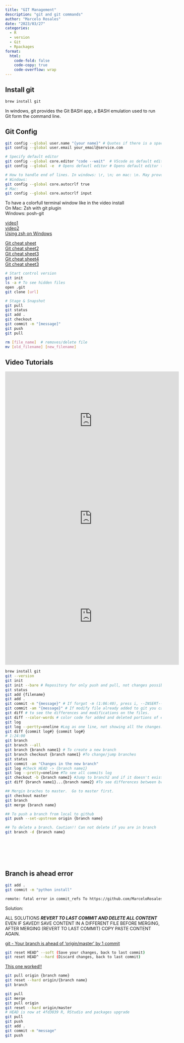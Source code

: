 ```yaml
---
title: "GIT Management"
description: "git and git commands"
author: "Marcelo Rosales"
date: "2023/03/27"
categories:
  - R
  - version
  - Git
  - Rpackages
format: 
  html: 
    code-fold: false
    code-copy: true
    code-overflow: wrap
---
```


## Install git

``` bash
brew install git   
```

In windows, git provides the Git BASH app, a BASH emulation used to run Git form the command line.

## Git Config

``` bash
git config --global user.name "{your name}" # Quotes if there is a space between the names
git config --global user.email your_email@service.com

# Specify default editor
git config --global core.editor "code --wait"  # VScode as default editor
git config --global -e  # Opens defautl editor # Opens default editor to edit all the global settings. 

# How to handle end of lines. In windows: \r, \n; on mac: \n. May provoke conflicts, cofig property "core.autocrlf" (11:41)
# Windows:
git config --global core.autocrlf true
# Mac:
git config --global core.autocrlf input
```

To have a colorfull terminal window like in the video install\
On Mac: Zsh with git plugin\
Windows: posh-git

[video1](https://youtu.be/DcoNNVM_GlQ){target="_blank"}\
[video2](https://youtu.be/235G6X5EAvM){target="_blank"}\
[Using zsh on Windows](https://walterteng.com/using-zsh-on-windows){target="_blank"}

[Git cheat sheet](https://education.github.com/git-cheat-sheet-education.pdf){target="_blank"}\
[Git cheat sheet2](https://about.gitlab.com/images/press/git-cheat-sheet.pdf){target="_blank"}\
[Git cheat sheet3](https://github.com/WebDevStudios/CLI-Cheat-Sheet/blob/master/git-commands.md){target="_blank"}\
[Git cheat sheet4](https://gist.github.com/akras14/3d242d80af8388ebca60){target="_blank"}\
[Git cheat sheet3](){target="_blank"}

``` .bash
# Start control version
git init
ls -a # To see hidden files
open .git
git clone [url]

# Stage & Snapshot
git pull
git status
git add .
git checkout
git commit -m "[message]"
git push
git pull

rm [file_name]  # removes/delete file
mv [old_filename] [new_filename]
```

## Video Tutorials

<iframe width="560" height="315" src="https://www.youtube.com/embed/8JJ101D3knE" title="Git Tutorial for Beginners: Learn Git in 1 Hour" frameborder="0" allow="accelerometer; autoplay; clipboard-write; encrypted-media; gyroscope; picture-in-picture; web-share" allowfullscreen>

</iframe>

<iframe width="560" height="315" src="https://www.youtube.com/embed/HkdAHXoRtos" title="Git It? How to use Git and Github" frameborder="0" allow="accelerometer; autoplay; clipboard-write; encrypted-media; gyroscope; picture-in-picture; web-share" allowfullscreen>

</iframe>

<iframe width="560" height="315" src="https://www.youtube.com/embed/0z448j3juw0" title="Mastering Git and Github: A Beginner&#39;s Guide (2023 Edition)" frameborder="0" allow="accelerometer; autoplay; clipboard-write; encrypted-media; gyroscope; picture-in-picture; web-share" allowfullscreen>

</iframe>

```.bash
brew install git
git --version
git init
git init --bare # Repository for only push and pull, not changes possible  
git status
git add {filename}
git add .   
git commit -m "{message}" # If forgot -m (1:06:40), press i, --INSERT-- type message
git commit -am "{message}" # If modify file already added to git you can use a flag, for new files use the "add" flag. 
git diff # to see the differences and modifications on the files.
git diff --color-words # color code for added and deleted portions of each file.
git log
git log --pertty=oneline #Log as one line, not showing all the changes.
git diff {commit log#} {commit log#}
# 1:24:00
git branch
git branch --all
git branch {branch name1} # To create a new branch
git branch checkout {branch name1} #To change/jump branches
git status
git commit -am "Changes in the new branch"
git log #Check HEAD -> {branch name1}
git log --pretty=oneline #To see all commits log
git checkout -b {branch name2} #Jump to branch2 and if it doesn't exist create it. 
git diff {branch name1}...{branch name2} #To see differences between branches.  

## Mergin braches to master.  Go to master first.
git checkout master
git branch
git merge {branch name}

## To push a branch from local to github
git push --set-upstream origin {branch name}

## To delete a branch. Caution!! Can not delete if you are in branch
git branch -d {branch name}








```




## Branch is ahead error

``` .bash
git add .
git commit -m "python install"
```

``` .bash
remote: fatal error in commit_refs To https://github.com/MarceloRosales/Quarto_website_test01.git ! \[remote rejected\] master -> master (failure) **error: failed to push some refs to 'https://github.com/MarceloRosales/Quarto_website_test01.git'**
```

Solution:

::: callout-important
ALL SOLUTIONS ***REVERT TO LAST COMMIT AND DELETE ALL CONTENT*** EVEN IF SAVED!! SAVE CONTENT IN A DIFFERENT FILE BEFORE MERGING, AFTER MERGING (REVERT TO LAST COMMIT) COPY PASTE CONTENT AGAIN.
:::

[git - Your branch is ahead of 'origin/master' by 1 commit](https://stackoverflow.com/questions/10169328/git-your-branch-is-ahead-of-origin-master-by-1-commit){target="_blank"}

``` bash
git reset HEAD^ --soft (Save your changes, back to last commit)
git reset HEAD^ --hard (Discard changes, back to last commit)
```

[This one worked!!](https://www.nblog09.com/w/2019/01/24/git-ahead/){target="_blank"}

``` .bash
git pull origin {branch name}
git reset --hard origin/{branch name}
git branch
```

``` bash
git pull     
git merge 
git pull origin
git reset --hard origin/master
# HEAD is now at 4fd3039 R, RStudio and packages upgrade
git pull
git push
git add .
git commit -m "message"
git push
```
